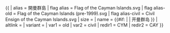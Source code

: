 {{ {{{1<noinclude>|country showdata</noinclude>}}}
| alias = 開曼群島
| flag alias = Flag of the Cayman Islands.svg
| flag alias-old  = Flag of the Cayman Islands (pre-1999).svg
| flag alias-civil = Civil Ensign of the Cayman Islands.svg
| size = {{{size|}}}
| name = {{#if: {{{name|}}} | {{{name|}}} | 开曼群岛 }}
| altlink = {{{altlink|}}}
| variant = {{{variant|}}}
<noinclude>
| var1 = old
| var2 = civil
| redir1 = CYM
| redir2 = CAY
</noinclude>
}}